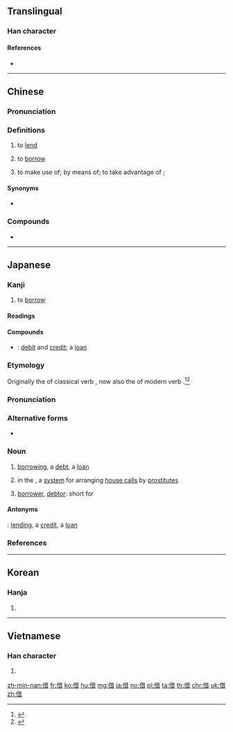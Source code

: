 {{also|藉}}
==Translingual==

===Han character===
{{Han char|rn=9|rad=人|as=08|sn=10|four=24261|canj=OTA|ids=⿰亻昔}}

====References====
* {{Han ref|kx=0108.100|dkj=00781|dj=0230.060|hdz=10171.050|uh=501F|ud=20511|bh=ADC9|bd=44489}}

----

==Chinese==
{{zh-forms}}

===Pronunciation===
{{zh-pron
|m=jiè
|ma=y
|c=ze3
|h=pfs=chia
|mn=chioh
|w=2tsia
|mc=y
|oc=y
|lc=y
|cat=v
}}

===Definitions===
{{zh-hanzi}}

# to [[lend]]
#: {{zh-usex|我 沒 有 書，你 能 借 我 一 本 嗎？|I haven' t got any book; can you '''lend''' me one ?}}
#: {{zh-usex|可以\可 唔 可以 借 本 書 畀 我 呀？|Can you lend me a book?|tr=Ho2 m4 ho2–ji5 ze3 bun2 syu1 bei2 ngo5 aa3?|C-GZ}}
# to [[borrow]]
#: {{zh-usex|我 可以 借 你 的 書 嗎？|Can I '''borrow''' your book?}}
# to make use of; by means of; to take advantage of {{qualifier|an opportunity}};
#: {{zh-usex|他 借 慈善 事業 為名 欺騙 了 他們。|He deceived them '''under''' the veil of charity.}}
#: {{zh-usex|他們 借 雷達 標示 飛機 的 動向。|They plotted aircraft movements '''by''' radar.}}
#: {{zh-usex|她 借 著[着]{zhe} 閃爍 的 燭[烛]{zhú}光 讀書。|She was reading '''by''' the flickering light of the candle.}}
#: {{zh-usex|我 想 借 這 個 機會，對 你們 的 幫助 表示 感謝。|I would like '''to take advantage''' of this opportunity to express my thanks for your help.}}

====Synonyms====
* {{zh-l|貸|dài|to lend on interest, to borrow}}

===Compounds===
* {{zh-l|假借}}

{{zh-cat|Beginning}}

----

==Japanese==

===Kanji===
{{ja-kanji|grade=4|rs=人08}}

# to [[borrow]]

====Readings====
{{ja-readings
|goon=[[しゃ]] (sha), [[しゃく]] (shaku)
|kanon=[[しゃ]] (sha), [[せき]] (seki) {{non-joyo-reading}}
|kun=[[かる]] ([[借る]], karu), [[かりる]] ([[借りる]], kariru), [[かり]] (kari)
}}

====Compounds====
{{der-top|Compounds}}
* {{ja-r|貸借|たいしゃく}}: [[debit]] and [[credit]]; a [[loan]]
{{der-bottom}}

===Etymology===
{{ja-kanjitab|yomi=k|か|o1=り}}
Originally the {{m|ja|連用形|tr=ren'yōkei||continuative or stem form}} of classical verb {{m|ja|借る|tr=karu||to borrow}}, now also the {{m|ja|連用形|tr=ren'yōkei}} of modern verb {{m|ja|借りる|tr=kariru||to borrow}}.<ref name="KDJ">{{R:Kokugo Dai Jiten}}</ref><ref name="DJR">{{R:Daijirin}}</ref>

===Pronunciation===
{{ja-pron|yomi=k|かり|acc=0|acc_ref=DJR}}

===Alternative forms===
* {{ja-l|借り}} {{qualifier|more common in running text}}

===Noun===
{{ja-noun|かり}}

# [[borrowing]], a [[debt]], a [[loan]] {{qualifier|for the borrower, not the lender}}
# {{label|ja|sort=かり|obsolete}} in the {{w|Edo period}}, a [[system]] for arranging [[house call]]s by [[prostitute]]s
# {{label|ja|sort=かり|accounting|abbreviation}} [[borrower]], [[debtor]]: short for {{m|ja|借り方|tr=karikata}}

====Antonyms====
{{sense|borrowing, debt}} {{m|ja|貸し|tr=kashi}}: [[lending]], a [[credit]], a [[loan]] {{qualifier|for the lender, not the borrower}}

===References===
<references/>

----

==Korean==

===Hanja===
{{ko-hanja|hangeul=[[차]], [[적]]|mr=ch'a, chŏk}}

# {{defn|lang=ko|sort=人08}}

----

==Vietnamese==

===Han character===
{{vi-hantu|[[tá]]|rs=人08}}

# {{defn|lang=vi|sort=人08}}

[[zh-min-nan:借]]
[[fr:借]]
[[ko:借]]
[[hu:借]]
[[mg:借]]
[[ja:借]]
[[no:借]]
[[pl:借]]
[[ta:借]]
[[th:借]]
[[chr:借]]
[[uk:借]]
[[zh:借]]